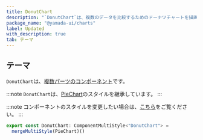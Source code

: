 ```yaml
---
title: DonutChart
description: "`DonutChart`は、複数のデータを比較するためのドーナツチャートを描画するコンポーネントです。"
package_name: "@yamada-ui/charts"
label: Updated
with_description: true
tab: テーマ
---
```


## テーマ

`DonutChart`は、[複数パーツのコンポーネント](/styled-system/theming/component-styles#複数パーツのコンポーネント)です。

:::note
`DonutChart`は、[PieChart](/components/data-display/pie-chart)のスタイルを継承しています。
:::

:::note
コンポーネントのスタイルを変更したい場合は、[こちら](/styled-system/theming/customize-theme#コンポーネントのスタイルを変更する)をご覧ください。
:::

```ts
export const DonutChart: ComponentMultiStyle<"DonutChart"> =
  mergeMultiStyle(PieChart)()
```
